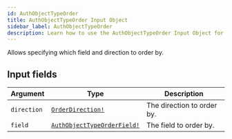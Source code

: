 ```yaml
---
id: AuthObjectTypeOrder
title: AuthObjectTypeOrder Input Object
sidebar_label: AuthObjectTypeOrder
description: Learn how to use the AuthObjectTypeOrder Input Object for Builder's API.
---
```


Allows specifying which field and direction to order by.

## Input fields

| Argument    | Type                                                                        | Description                |
| ----------- | --------------------------------------------------------------------------- | -------------------------- |
| `direction` | [`OrderDirection!`](/self-managed/composer/builder/api/schema/enum/OrderDirection.mdx)                     | The direction to order by. |
| `field`     | [`AuthObjectTypeOrderField!`](/self-managed/composer/builder/api/schema/enum/AuthObjectTypeOrderField.mdx) | The field to order by.     |
